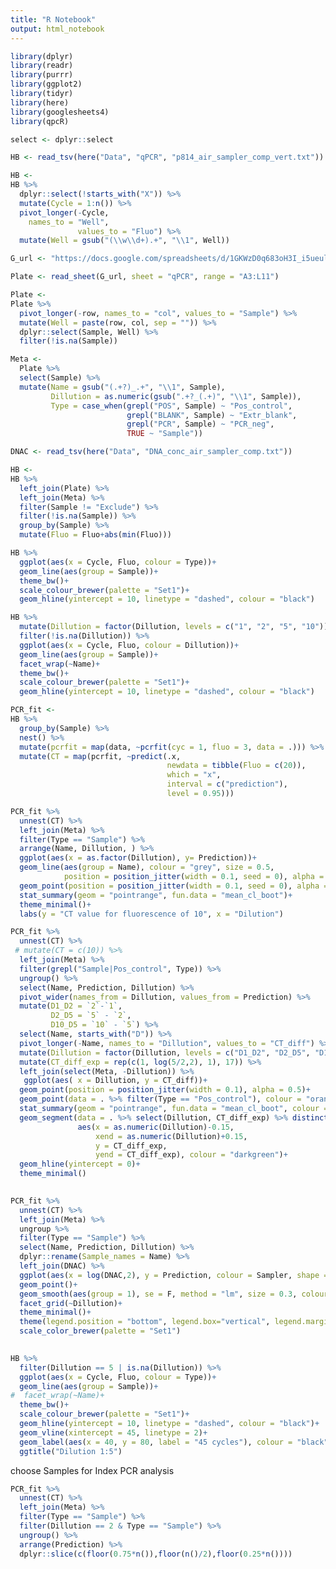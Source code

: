```yaml
---
title: "R Notebook"
output: html_notebook
---
```


```r
library(dplyr)
library(readr)
library(purrr)
library(ggplot2)
library(tidyr)
library(here)
library(googlesheets4)
library(qpcR)

select <- dplyr::select
```



```r
HB <- read_tsv(here("Data", "qPCR", "p814_air_sampler_comp_vert.txt"))

HB <- 
HB %>% 
  dplyr::select(!starts_with("X")) %>% 
  mutate(Cycle = 1:n()) %>% 
  pivot_longer(-Cycle,
    names_to = "Well",
               values_to = "Fluo") %>% 
  mutate(Well = gsub("(\\w\\d+).+", "\\1", Well))
```


```r
G_url <- "https://docs.google.com/spreadsheets/d/1GKWzD0q683oH3I_i5ueulbf4P4Q-9-a9YPbdyUZyF2A/edit#gid=1114049890"

Plate <- read_sheet(G_url, sheet = "qPCR", range = "A3:L11")

Plate <- 
Plate %>% 
  pivot_longer(-row, names_to = "col", values_to = "Sample") %>% 
  mutate(Well = paste(row, col, sep = "")) %>% 
  dplyr::select(Sample, Well) %>% 
  filter(!is.na(Sample))
```


```r
Meta <- 
  Plate %>% 
  select(Sample) %>% 
  mutate(Name = gsub("(.+?)_.+", "\\1", Sample),
         Dillution = as.numeric(gsub(".+?_(.+)", "\\1", Sample)),
         Type = case_when(grepl("POS", Sample) ~ "Pos_control",
                          grepl("BLANK", Sample) ~ "Extr_blank",
                          grepl("PCR", Sample) ~ "PCR_neg",
                          TRUE ~ "Sample")) 
```

```r
DNAC <- read_tsv(here("Data", "DNA_conc_air_sampler_comp.txt"))
```


```r
HB <- 
HB %>% 
  left_join(Plate) %>% 
  left_join(Meta) %>% 
  filter(Sample != "Exclude") %>% 
  filter(!is.na(Sample)) %>%
  group_by(Sample) %>% 
  mutate(Fluo = Fluo+abs(min(Fluo))) 

HB %>% 
  ggplot(aes(x = Cycle, Fluo, colour = Type))+
  geom_line(aes(group = Sample))+
  theme_bw()+
  scale_colour_brewer(palette = "Set1")+
  geom_hline(yintercept = 10, linetype = "dashed", colour = "black")

```
```r
HB %>% 
  mutate(Dillution = factor(Dillution, levels = c("1", "2", "5", "10"))) %>% 
  filter(!is.na(Dillution)) %>% 
  ggplot(aes(x = Cycle, Fluo, colour = Dillution))+
  geom_line(aes(group = Sample))+
  facet_wrap(~Name)+
  theme_bw()+
  scale_colour_brewer(palette = "Set1")+
  geom_hline(yintercept = 10, linetype = "dashed", colour = "black")
```

```r
PCR_fit <- 
HB %>% 
  group_by(Sample) %>% 
  nest() %>% 
  mutate(pcrfit = map(data, ~pcrfit(cyc = 1, fluo = 3, data = .))) %>% 
  mutate(CT = map(pcrfit, ~predict(.x, 
                                   newdata = tibble(Fluo = c(20)),
                                   which = "x",
                                   interval = c("prediction"),
                                   level = 0.95)))
```
```r
PCR_fit %>% 
  unnest(CT) %>% 
  left_join(Meta) %>% 
  filter(Type == "Sample") %>% 
  arrange(Name, Dillution, ) %>% 
  ggplot(aes(x = as.factor(Dillution), y= Prediction))+
  geom_line(aes(group = Name), colour = "grey", size = 0.5, 
            position = position_jitter(width = 0.1, seed = 0), alpha = 0.3)+
  geom_point(position = position_jitter(width = 0.1, seed = 0), alpha = 0.4)+
  stat_summary(geom = "pointrange", fun.data = "mean_cl_boot")+
  theme_minimal()+
  labs(y = "CT value for fluorescence of 10", x = "Dilution")
```

```r
PCR_fit %>% 
  unnest(CT) %>% 
 # mutate(CT = c(10)) %>%
  left_join(Meta) %>% 
  filter(grepl("Sample|Pos_control", Type)) %>% 
  ungroup() %>% 
  select(Name, Prediction, Dillution) %>% 
  pivot_wider(names_from = Dillution, values_from = Prediction) %>% 
  mutate(D1_D2 = `2`-`1`,
         D2_D5 = `5` - `2`,
         D10_D5 = `10` - `5`) %>% 
  select(Name, starts_with("D")) %>% 
  pivot_longer(-Name, names_to = "Dillution", values_to = "CT_diff") %>% 
  mutate(Dillution = factor(Dillution, levels = c("D1_D2", "D2_D5", "D10_D5"))) %>% 
  mutate(CT_diff_exp = rep(c(1, log(5/2,2), 1), 17)) %>% 
  left_join(select(Meta, -Dillution)) %>% 
   ggplot(aes( x = Dillution, y = CT_diff))+
  geom_point(position = position_jitter(width = 0.1), alpha = 0.5)+
  geom_point(data = . %>% filter(Type == "Pos_control"), colour = "orange", size = 3)+
  stat_summary(geom = "pointrange", fun.data = "mean_cl_boot", colour = "red", size = 0.25)+
  geom_segment(data = . %>% select(Dillution, CT_diff_exp) %>% distinct(), 
               aes(x = as.numeric(Dillution)-0.15,
                   xend = as.numeric(Dillution)+0.15,
                   y = CT_diff_exp,
                   yend = CT_diff_exp), colour = "darkgreen")+
  geom_hline(yintercept = 0)+
  theme_minimal()
  
```








```r
PCR_fit %>% 
  unnest(CT) %>% 
  left_join(Meta) %>% 
  ungroup %>% 
  filter(Type == "Sample") %>% 
  select(Name, Prediction, Dillution) %>% 
  dplyr::rename(Sample_names = Name) %>% 
  left_join(DNAC) %>% 
  ggplot(aes(x = log(DNAC,2), y = Prediction, colour = Sampler, shape = duration))+
  geom_point()+
  geom_smooth(aes(group = 1), se = F, method = "lm", size = 0.3, colour = "darkred")+
  facet_grid(~Dillution)+
  theme_minimal()+
  theme(legend.position = "bottom", legend.box="vertical", legend.margin=margin())+
  scale_color_brewer(palette = "Set1")
 

```

```r
HB %>% 
  filter(Dillution == 5 | is.na(Dillution)) %>% 
  ggplot(aes(x = Cycle, Fluo, colour = Type))+
  geom_line(aes(group = Sample))+
#  facet_wrap(~Name)+
  theme_bw()+
  scale_colour_brewer(palette = "Set1")+
  geom_hline(yintercept = 10, linetype = "dashed", colour = "black")+
  geom_vline(xintercept = 45, linetype = 2)+
  geom_label(aes(x = 40, y = 80, label = "45 cycles"), colour = "black")+
  ggtitle("Dilution 1:5")

```

choose Samples for Index PCR analysis 

```r

PCR_fit %>% 
  unnest(CT) %>% 
  left_join(Meta) %>% 
  filter(Type == "Sample") %>% 
  filter(Dillution == 2 & Type == "Sample") %>% 
  ungroup() %>% 
  arrange(Prediction) %>% 
  dplyr::slice(c(floor(0.75*n()),floor(n()/2),floor(0.25*n())))
  
```



